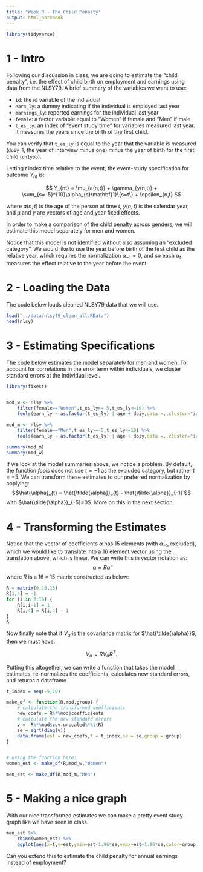 ```yaml
---
title: "Week 8 - The Child Penalty"
output: html_notebook
---
```


```r
library(tidyverse)
```

# 1 - Intro

Following our discussion in class, we are going to estimate the "child penalty", i.e. the effect of child birth on employment and earnings using data from the NLSY79. A brief summary of the variables we want to use:

- `id`: the id variable of the individual
- `earn_ly`: a dummy indicating if the individual is employed last year
- `earnings_ly`: reported earnings for the individual last year
- `female`: a factor variable equal to "Women" if female and "Men" if male
- `t_es_ly`: an index of "event study time" for variables measured last year. It measures the years since the birth of the first child.

You can verify that `t_es_ly` is equal to the year that the variable is measured (`doiy`-1, the year of interview minus one) minus the year of birth for the first child (`ch1yob`).

Letting $t$ index time relative to the event, the event-study specification for outcome $Y_{nt}$ is:

$$ Y_{nt} = \mu_{a(n,t)} + \gamma_{y(n,t)} + \sum_{s=-5}^{10}\alpha_{s}\mathbf{1}\{s=t\} + \epsilon_{n,t} $$

where $a(n,t)$ is the age of the person at time $t$, $y(n,t)$ is the calendar year, and $\mu$ and $\gamma$ are vectors of age and year fixed effects.

In order to make a comparison of the child penalty across genders, we will estimate this model separately for men and women.

Notice that this model is not identified without also assuming an "excluded category". We would like to use the year before birth of the first child as the relative year, which requires the normalization $\alpha_{-1}=0$, and so each $\alpha_{t}$ measures the effect relative to the year before the event.

# 2 - Loading the Data

The code below loads cleaned NLSY79 data that we will use.
```r
load("../data/nlsy79_clean_all.RData")
head(nlsy)
```

# 3 - Estimating Specifications

The code below estimates the model separately for men and women. To account for correlations in the error term within individuals, we cluster standard errors at the individual level.

```r
library(fixest)


mod_w <- nlsy %>%
    filter(female=="Women",t_es_ly>=-5,t_es_ly<=10) %>%
    feols(earn_ly ~ as.factor(t_es_ly) | age + doiy,data =.,cluster="id")

mod_m <- nlsy %>%
    filter(female=="Men",t_es_ly>=-5,t_es_ly<=10) %>%
    feols(earn_ly ~ as.factor(t_es_ly) | age + doiy,data =.,cluster="id")

summary(mod_m)
summary(mod_w)

```

If we look at the model summaries above, we notice a problem. By default, the function *feols* does not use $t=-1$ as the excluded category, but rather $t=-5$. We can transform these estimates to our preferred normalization by applying:
$$\hat{\alpha}_{t} = \hat{\tilde{\alpha}}_{t} - \hat{\tilde{\alpha}}_{-1} $$
with $\hat{\tilde{\alpha}}_{-5}=0$. More on this in the next section.

# 4 - Transforming the Estimates

Notice that the vector of coefficients $\tilde{\alpha}$ has 15 elements (with $\tilde{\alpha}_{-5}$ excluded), which we would like to translate into a 16 element vector using the translation above, which is linear. We can write this in vector notation as:
$$ \alpha = R\tilde{\alpha} $$
where $R$ is a $16\times 15$ matrix constructed as below:

```r
R = matrix(0,16,15)
R[1,4] = -1
for (i in 2:16) {
    R[i,i-1] = 1
    R[i,4] = R[i,4] - 1
}
R
```

Now finally note that if $V_{\tilde{\alpha}}$ is the covariance matrix for $\hat{\tilde{\alpha}}$, then we must have:

$$ V_{\alpha} = RV_{\tilde{\alpha}}R^{T}.$$

Putting this altogether, we can write a function that takes the model estimates, re-normalizes the coefficients, calculates new standard errors, and returns a dataframe.

```r
t_index = seq(-5,10)

make_df <- function(R,mod,group) {
    # calculate the transformed coefficients
    new_coefs = R%*%mod$coefficients
    # calculate the new standard errors
    v =  R%*%mod$cov.unscaled%*%t(R)
    se = sqrt(diag(v))
    data.frame(est = new_coefs,t = t_index,se = se,group = group)
}


# using the function here:
women_est <- make_df(R,mod_w,"Women")

men_est <- make_df(R,mod_m,"Men")

```


# 5 - Making a nice graph

With our nice transformed estimates we can make a pretty event study graph like we have seen in class.

```r
men_est %>%
    rbind(women_est) %>%
    ggplot(aes(x=t,y=est,ymin=est-1.96*se,ymax=est+1.96*se,color=group,fill=group)) + geom_point() + geom_line() + geom_ribbon(alpha=0.4,color=NA) + theme_minimal() + geom_vline(xintercept = -0.5,color="red")


```

Can you extend this to estimate the child penalty for annual earnings instead of employment?

